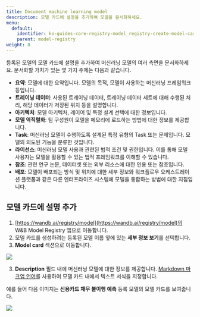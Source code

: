 ```yaml
---
title: Document machine learning model
description: 모델 카드에 설명을 추가하여 모델을 문서화하세요.
menu:
  default:
    identifier: ko-guides-core-registry-model_registry-create-model-cards
    parent: model-registry
weight: 8
---
```


등록된 모델의 모델 카드에 설명을 추가하여 머신러닝 모델의 여러 측면을 문서화하세요. 문서화할 가치가 있는 몇 가지 주제는 다음과 같습니다.

* **요약**: 모델에 대한 요약입니다. 모델의 목적, 모델이 사용하는 머신러닝 프레임워크 등입니다.
* **트레이닝 데이터**: 사용된 트레이닝 데이터, 트레이닝 데이터 세트에 대해 수행된 처리, 해당 데이터가 저장된 위치 등을 설명합니다.
* **아키텍처**: 모델 아키텍처, 레이어 및 특정 설계 선택에 대한 정보입니다.
* **모델 역직렬화**: 팀 구성원이 모델을 메모리에 로드하는 방법에 대한 정보를 제공합니다.
* **Task**: 머신러닝 모델이 수행하도록 설계된 특정 유형의 Task 또는 문제입니다. 모델의 의도된 기능을 분류한 것입니다.
* **라이선스**: 머신러닝 모델 사용과 관련된 법적 조건 및 권한입니다. 이를 통해 모델 사용자는 모델을 활용할 수 있는 법적 프레임워크를 이해할 수 있습니다.
* **참조**: 관련 연구 논문, 데이터셋 또는 외부 리소스에 대한 인용 또는 참조입니다.
* **배포**: 모델이 배포되는 방식 및 위치에 대한 세부 정보와 워크플로우 오케스트레이션 플랫폼과 같은 다른 엔터프라이즈 시스템에 모델을 통합하는 방법에 대한 지침입니다.

## 모델 카드에 설명 추가

1. [https://wandb.ai/registry/model](https://wandb.ai/registry/model)의 W&B Model Registry 앱으로 이동합니다.
2. 모델 카드를 생성하려는 등록된 모델 이름 옆에 있는 **세부 정보 보기**를 선택합니다.
2. **Model card** 섹션으로 이동합니다.

<Frame>
    <img src="/images/models/model_card_example.png"  />
</Frame>

3. **Description** 필드 내에 머신러닝 모델에 대한 정보를 제공합니다. [Markdown 마크업 언어](https://www.markdownguide.org/)를 사용하여 모델 카드 내에서 텍스트 서식을 지정합니다.

예를 들어 다음 이미지는 **신용카드 채무 불이행 예측** 등록 모델의 모델 카드를 보여줍니다.

<Frame>
    <img src="/images/models/model_card_credit_example.png"  />
</Frame>
